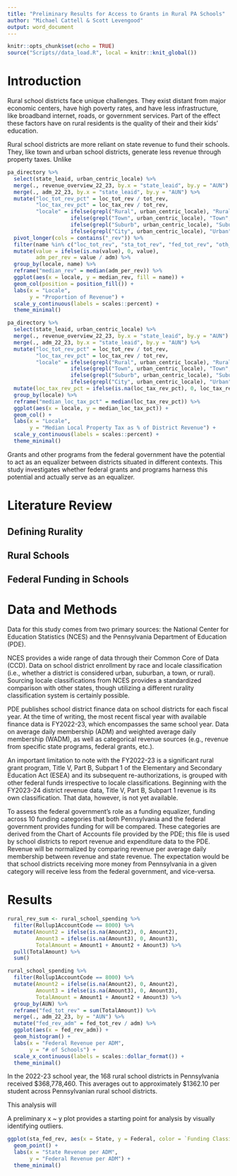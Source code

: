 ```yaml
---
title: "Preliminary Results for Access to Grants in Rural PA Schools"
author: "Michael Cattell & Scott Levengood"
output: word_document
---
```


```r
knitr::opts_chunk$set(echo = TRUE)
source("Scripts//data_load.R", local = knitr::knit_global())
```

# Introduction

Rural school districts face unique challenges. They exist distant from major economic centers, have high poverty rates, and have less infrastructure, like broadband internet, roads, or government services. Part of the effect these factors have on rural residents is the quality of their and their kids' education.

Rural school districts are more reliant on state revenue to fund their schools. They, like town and urban school districts, generate less revenue through property taxes. Unlike

```r
pa_directory %>%
  select(state_leaid, urban_centric_locale) %>%
  merge(., revenue_overview_22_23, by.x = "state_leaid", by.y = "AUN") %>%
  merge(., adm_22_23, by.x = "state_leaid", by.y = "AUN") %>%
  mutate("loc_tot_rev_pct" = loc_tot_rev / tot_rev,
         "loc_tax_rev_pct" = loc_tax_rev / tot_rev,
         "locale" = ifelse(grepl("Rural", urban_centric_locale), "Rural",
                    ifelse(grepl("Town", urban_centric_locale), "Town",
                    ifelse(grepl("Suburb", urban_centric_locale), "Suburban",
                    ifelse(grepl("City", urban_centric_locale), "Urban", "check"))))) %>%
  pivot_longer(cols = contains("_rev")) %>%
  filter(name %in% c("loc_tot_rev", "sta_tot_rev", "fed_tot_rev", "oth_tot_rev")) %>%
  mutate(value = ifelse(is.na(value), 0, value),
         adm_per_rev = value / adm) %>%
  group_by(locale, name) %>%
  reframe("median_rev" = median(adm_per_rev)) %>%
  ggplot(aes(x = locale, y = median_rev, fill = name)) +
  geom_col(position = position_fill()) +
  labs(x = "Locale",
       y = "Proportion of Revenue") +
  scale_y_continuous(labels = scales::percent) +
  theme_minimal()

```

```r
pa_directory %>%
  select(state_leaid, urban_centric_locale) %>%
  merge(., revenue_overview_22_23, by.x = "state_leaid", by.y = "AUN") %>%
  merge(., adm_22_23, by.x = "state_leaid", by.y = "AUN") %>%
  mutate("loc_tot_rev_pct" = loc_tot_rev / tot_rev,
         "loc_tax_rev_pct" = loc_tax_rev / tot_rev,
         "locale" = ifelse(grepl("Rural", urban_centric_locale), "Rural",
                    ifelse(grepl("Town", urban_centric_locale), "Town",
                    ifelse(grepl("Suburb", urban_centric_locale), "Suburban",
                    ifelse(grepl("City", urban_centric_locale), "Urban", "check"))))) %>%
  mutate(loc_tax_rev_pct = ifelse(is.na(loc_tax_rev_pct), 0, loc_tax_rev_pct)) %>%
  group_by(locale) %>%
  reframe("median_loc_tax_pct" = median(loc_tax_rev_pct)) %>%
  ggplot(aes(x = locale, y = median_loc_tax_pct)) +
  geom_col() +
  labs(x = "Locale",
       y = "Median Local Property Tax as % of District Revenue") +
  scale_y_continuous(labels = scales::percent) +
  theme_minimal()
```

Grants and other programs from the federal government have the potential to act as an equalizer between districts situated in different contexts. This study investigates whether federal grants and programs harness this potential and actually serve as an equalizer.

# Literature Review

## Defining Rurality

## Rural Schools

## Federal Funding in Schools

# Data and Methods

Data for this study comes from two primary sources: the National Center for Education Statistics (NCES) and the Pennsylvania Department of Education (PDE).

NCES provides a wide range of data through their Common Core of Data (CCD). Data on school district enrollment by race and locale classification (i.e., whether a district is considered urban, suburban, a town, or rural). Sourcing locale classifications from NCES provides a standardized comparison with other states, though utilizing a different rurality classification system is certainly possible.

PDE publishes school district finance data on school districts for each fiscal year. At the time of writing, the most recent fiscal year with available finance data is FY2022-23, which encompasses the same school year. Data on average daily membership (ADM) and weighted average daily membership (WADM), as well as categorical revenue sources (e.g., revenue from specific state programs, federal grants, etc.).

An important limitation to note with the FY2022-23 is a significant rural grant program, Title V, Part B, Subpart 1 of the Elementary and Secondary Education Act (ESEA) and its subsequent re-authorizations, is grouped with other federal funds irrespective to locale classifications. Beginning with the FY2023-24 district revenue data, Title V, Part B, Subpart 1 revenue is its own classification. That data, however, is not yet available.

To assess the federal government's role as a funding equalizer, funding across 10 funding categories that both Pennsylvania and the federal government provides funding for will be compared. These categories are derived from the Chart of Accounts file provided by the PDE; this file is used by school districts to report revenue and expenditure data to the PDE. Revenue will be normalized by comparing revenue per average daily membership between revenue and state revenue. The expectation would be that school districts receiving more money from Pennsylvania in a given category will receive less from the federal government, and vice-versa.

# Results

```r
rural_rev_sum <- rural_school_spending %>%
  filter(Rollup1AccountCode == 8000) %>%
  mutate(Amount2 = ifelse(is.na(Amount2), 0, Amount2),
         Amount3 = ifelse(is.na(Amount3), 0, Amount3),
         TotalAmount = Amount1 + Amount2 + Amount3) %>%
  pull(TotalAmount) %>%
  sum()

rural_school_spending %>%
  filter(Rollup1AccountCode == 8000) %>%
  mutate(Amount2 = ifelse(is.na(Amount2), 0, Amount2),
         Amount3 = ifelse(is.na(Amount3), 0, Amount3),
         TotalAmount = Amount1 + Amount2 + Amount3) %>%
  group_by(AUN) %>%
  reframe("fed_tot_rev" = sum(TotalAmount)) %>%
  merge(., adm_22_23, by = "AUN") %>%
  mutate("fed_rev_adm" = fed_tot_rev / adm) %>%
  ggplot(aes(x = fed_rev_adm)) +
  geom_histogram() +
  labs(x = "Federal Revenue per ADM",
       y = "# of Schools") +
  scale_x_continuous(labels = scales::dollar_format()) +
  theme_minimal()
```

In the 2022-23 school year, the 168 rural school districts in Pennsylvania received \$368,778,460. This averages out to approximately \$1362.10 per student across Pennsylvanian rural school districts.

This analysis will 

A preliminary x ~ y plot provides a starting point for analysis by visually identifying outliers. 

```r
ggplot(sta_fed_rev, aes(x = State, y = Federal, color = `Funding Classification`)) + 
  geom_point() +
  labs(x = "State Revenue per ADM",
       y = "Federal Revenue per ADM") +
  theme_minimal()
```

